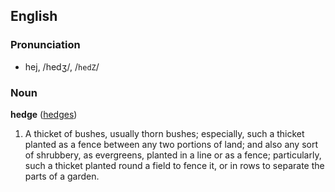==English==

===Pronunciation===
*hej, /hedʒ/, /<tt>hedZ</tt>/

===Noun===
'''hedge''' ([[hedges]])

#A thicket of bushes, usually thorn bushes; especially, such a thicket planted as a fence between any two portions of land; and also any sort of shrubbery, as evergreens, planted in a line or as a fence; particularly, such a thicket planted round a field to fence it, or in rows to separate the parts of a garden.